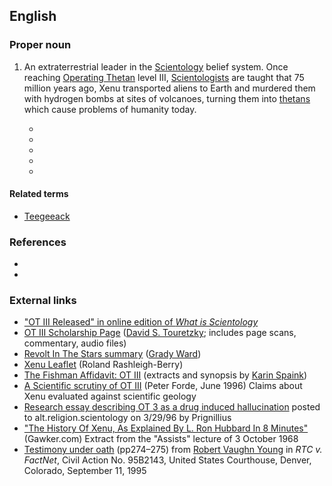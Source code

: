 ==English==
{{wikipedia|Xenu}}
{{wikiquote|Xenu}}
{{commonscat|Xenu}}
{{wikisource|Memorandum Opinion on Religious Technology Center's And Arnaldo Lerma's Motions For Summary Judgment}}

===Proper noun===
{{en-proper noun}}

# {{Scientology}} An extraterrestrial leader in the [[Scientology]] belief system. Once reaching [[w:Operating Thetan|Operating Thetan]] level III, [[Scientologist]]s are taught that 75 million years ago, Xenu transported aliens to Earth and murdered them with hydrogen bombs at sites of volcanoes, turning them into [[thetan]]s which cause problems of humanity today. 
#*{{quote-book|year=2007|author=Una McGovern|title=Chambers Dictionary of the Unexplained|url=http://www.amazon.com/Chambers-Dictionary-Unexplained-Una-McGovern/dp/0550102159|isbn=0550102159|publisher=Chambers|page=607|passage=At the heart of Scientology’s belief system is the story of a galactic dictator called '''Xenu''' who, 76 million years ago, imprisoned the billions of people of the 75 planets of the Galactic Federation in volcanoes on Earth and dropped H-bombs on them. This traumatic event separated the thetans from their bodies. These deeply troubled thetans attach themselves in their millions to humans today; and are responsible for illness, perversion and many of the other problems of the human race. Advanced levels of auditing can help Scientologists to rid themselves of these ‘body thetans’.}}
#*{{quote-book|year=2008|author=Michael Streeter|title=Behind Closed Doors: The Power and Influence of Secret Societies|publisher=New Holland Publishers|url=|isbn=|page=219|passage=That incident, the story of '''Xenu''', is an extremely important incident theologically, because it explains why everyone is infested with body thetans here on earth. It is a serious event considered to have happened.}}
#*{{quote-book|year=2009|author=James R. Lewis|title=Scientology|publisher=Oxford University Press|url=|isbn=|page=91|passage=Briefly, one such event is what is known as "Incident 2," which occurred seventy-five million years ago. In this incident the leader ('''Xenu''') of a group of seventy-six planets (the Galactic Confederation) responded to massive overpopulation by transporting large numbers of people to Earth (Teegeeack) and detonating hydrogen bombs in volcanoes to kill the people. Although the bodies were destroyed, the thetans survived.}}
#*{{quote-book|year=2011|author=Janet Reitman|title=[[w:Inside Scientology: The Story of America's Most Secretive Religion|Inside Scientology: The Story of America's Most Secretive Religion]]|publisher=Houghton Mifflin|url=|isbn=|page=100|passage=More than a few Scientologists read the '''Xenu''' story as “a bizarre science fiction story,” as one former member described it. But fearing they'd be denounced for doubting Hubbard's teachings—to do so would be a thought crime — they held their tongue.}}
#*{{quote-book|year=2011|author=Hugh B. Urban|title=[[w:The Church of Scientology: A History of a New Religion|The Church of Scientology: A History of a New Religion]]|publisher=Princeton University Press|url=|isbn=|page=103|passage=A more elaborate version of the '''Xenu'''/Xemu story appears in a lecture attributed to Hubbard from September 1968, also now widely available online.}}

<!-- #*{{quote-book|year=xxxx|author=|title=|publisher=|url=|isbn=|page=xx|passage=blah blah blah.}} -->

====Related terms====
*[[Teegeeack]]

===References===
*{{cite journal|authorlink=Leonie Brinkema|first=Leonie |last=Brinkema|title=[[s:Memorandum Opinion on Religious Technology Center's And Arnaldo Lerma's Motions For Summary Judgment|Memorandum Opinion on Religious Technology Center's And Arnaldo Lerma's Motions For Summary Judgment]]|url=http://en.wikisource.org/wiki/Memorandum_Opinion_on_Religious_Technology_Center%27s_And_Arnaldo_Lerma%27s_Motions_For_Summary_Judgment|publisher=[[w:United States District Court for the Eastern District of Virginia|United States District Court for the Eastern District of Virginia]]|journal=Religious Technology Center v. Lerma|date=October 4, 1996}}
*{{cite journal|last=Kent|first=Stephen A.|authorlink=Stephen A. Kent|url=http://www.solitarytrees.net/pubs/skent/creation.htm|journal=Religious Studies and Theology |volume=18|issue= 2|date=December 1999|pages= 97-126|title=The Creation of 'Religious' Scientology }}

===External links===
* [http://www.whatisscientology.org/html/Part11/Chp33/pg0592.html "OT III Released" in online edition of ''What is Scientology'']
* [http://www.cs.cmu.edu/~dst/OTIII/index.html OT III Scholarship Page] ([[w:David S. Touretzky|David S. Touretzky]]; includes page scans, commentary, audio files)
* [http://www.suburbia.net/~fun/scn/pers/fun/xenu/revolt.html Revolt In The Stars summary] ([[w:Grady Ward|Grady Ward]])
* [http://www.xenu.net/archive/leaflet/ Xenu Leaflet] (Roland Rashleigh-Berry)
* [http://www.spaink.net/fishman/ot3.html The Fishman Affidavit: OT III] (extracts and synopsis by [[w:Karin Spaink|Karin Spaink]])
* [http://www.spaink.net/cos/essays/forde_volcanos.html A Scientific scrutiny of OT III] (Peter Forde, June 1996) Claims about Xenu evaluated against scientific geology
* [http://www.xenu.net/archive/OTIII-scholar/bts-or-dts.txt Research essay describing OT 3 as a drug induced hallucination] posted to alt.religion.scientology on 3/29/96 by Prignillius
* [http://gawker.com/5037013/the-history-of-xenu-as-explained-by-l-ron-hubbard-himself-in-8-minutes "The History Of Xenu, As Explained By L. Ron Hubbard In 8 Minutes"] (Gawker.com) Extract from the "Assists" lecture of 3 October 1968
* [http://www.spaink.net/cos/coskit/faegre/injunc/young.html Testimony under oath] (pp274–275) from [[w:Robert Vaughn Young|Robert Vaughn Young]] in ''RTC v. FactNet'', Civil Action No. 95B2143, United States Courthouse, Denver, Colorado, September 11, 1995